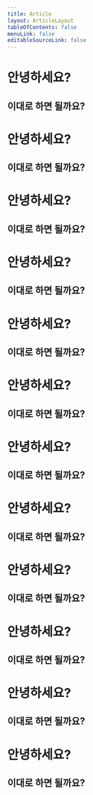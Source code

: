 ```yaml
---
title: Article
layout: ArticleLayout
tableOfContents: false
menuLink: false
editableSourceLink: false
---
```

  
# 안녕하세요? 

## 이대로 하면 될까요?
# 안녕하세요? 

## 이대로 하면 될까요?
# 안녕하세요? 

## 이대로 하면 될까요?
# 안녕하세요? 

## 이대로 하면 될까요?
# 안녕하세요? 

## 이대로 하면 될까요?
# 안녕하세요? 

## 이대로 하면 될까요?



# 안녕하세요? 

## 이대로 하면 될까요?
# 안녕하세요? 

## 이대로 하면 될까요?

# 안녕하세요? 

## 이대로 하면 될까요?
# 안녕하세요? 

## 이대로 하면 될까요?
# 안녕하세요? 

## 이대로 하면 될까요?
# 안녕하세요? 

## 이대로 하면 될까요?
